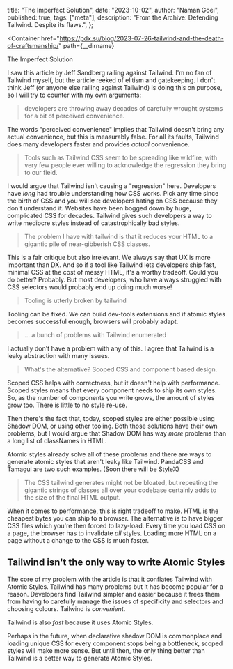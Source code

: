   title: "The Imperfect Solution",
  date: "2023-10-02",
  author: "Naman Goel",
  published: true,
  tags: ["meta"],
  description: "From the Archive: Defending Tailwind. Despite its flaws.",
};



<Container
  href="https://pdx.su/blog/2023-07-26-tailwind-and-the-death-of-craftsmanship/"
  path={__dirname}
>
  <Word scale={55.5}>The</Word>
  <Word scale={159}>Imperfect</Word>
  <Word scale={143}>Solution</Word>
</Container>

I saw this article by Jeff Sandberg railing against Tailwind. I'm no fan of Tailwind myself, but the article reeked of elitism and gatekeeping. I don't think Jeff (or anyone else railing against Tailwind) is doing this on purpose, so I will try to counter with my own arguments:

> developers are throwing away decades of carefully wrought systems for a bit of perceived convenience.

The words "perceived convenience" implies that Tailwind doesn't bring any actual convenience, but this is measurably false. For all its faults, Tailwind does many developers faster and provides _actual_ convenience.

> Tools such as Tailwind CSS seem to be spreading like wildfire, with very few people ever willing to acknowledge the regression they bring to our field.

I would argue that Tailwind isn't causing a "regression" here. Developers have _long_ had trouble understanding how CSS works. Pick any time since the birth of CSS and you will see developers hating on CSS because they don't understand it. Websites have been bogged down by huge, complicated CSS for decades. Tailwind gives such developers a way to write mediocre styles instead of catastrophically bad styles.

> The problem I have with tailwind is that it reduces your HTML to a gigantic pile of near-gibberish CSS classes.

This is a fair critique but also irrelevant. We always say that UX is more important than DX. And so if a tool like Tailwind lets developers ship fast, minimal CSS at the cost of messy HTML, it's a worthy tradeoff. Could you do better? Probably. But most developers, who have always struggled with CSS selectors would probably end up doing much worse!

> Tooling is utterly broken by tailwind

Tooling can be fixed. We can build dev-tools extensions and if atomic styles becomes successful enough, browsers will probably adapt.

> ... a bunch of problems with Tailwind enumerated

I actually don't have a problem with any of this. I agree that Tailwind is a leaky abstraction with many issues.

> What's the alternative? Scoped CSS and component based design.

Scoped CSS helps with correctness, but it doesn't help with performance. Scoped styles means that every component needs to ship its own styles. So, as the number of components you write grows, the amount of styles grow too. There is little to no style re-use.

Then there's the fact that, today, scoped styles are either possible using Shadow DOM, or using other tooling. Both those solutions have their own problems, but I would argue that Shadow DOM has way _more_ problems than a long list of classNames in HTML.

Atomic styles already solve all of these problems and there are ways to generate atomic styles that aren't leaky like Tailwind. PandaCSS and Tamagui are two such examples. (Soon there will be StyleX)

> The CSS tailwind generates might not be bloated, but repeating the gigantic strings of classes all over your codebase certainly adds to the size of the final HTML output.

When it comes to performance, this is right tradeoff to make. HTML is the cheapest bytes you can ship to a browser. The alternative is to have bigger CSS files which you're then forced to lazy-load. Every time you load CSS on a page, the browser has to invalidate _all_ styles. Loading more HTML on a page without a change to the CSS is much faster.

## Tailwind isn't the only way to write Atomic Styles

The core of my problem with the article is that it conflates Tailwind with Atomic Styles. Tailwind has many problems but it has become popular for a reason. Developers find Tailwind simpler and easier because it frees them from having to carefully manage the issues of specificity and selectors and choosing colours. Tailwind is _convenient_.

Tailwind is also _fast_ because it uses Atomic Styles.

Perhaps in the future, when declarative shadow DOM is commonplace and loading unique CSS for every component stops being a bottleneck, scoped styles will make more sense. But until then, the only thing better than Tailwind is a better way to generate Atomic Styles.
